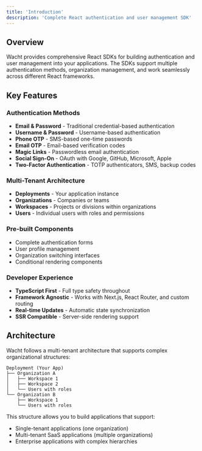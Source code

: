 ```yaml
---
title: 'Introduction'
description: 'Complete React authentication and user management SDK'
---
```


## Overview

Wacht provides comprehensive React SDKs for building authentication and user management into your applications. The SDKs support multiple authentication methods, organization management, and work seamlessly across different React frameworks.

## Key Features

### Authentication Methods
- **Email & Password** - Traditional credential-based authentication
- **Username & Password** - Username-based authentication  
- **Phone OTP** - SMS-based one-time passwords
- **Email OTP** - Email-based verification codes
- **Magic Links** - Passwordless email authentication
- **Social Sign-On** - OAuth with Google, GitHub, Microsoft, Apple
- **Two-Factor Authentication** - TOTP authenticators, SMS, backup codes

### Multi-Tenant Architecture
- **Deployments** - Your application instance
- **Organizations** - Companies or teams
- **Workspaces** - Projects or divisions within organizations
- **Users** - Individual users with roles and permissions

### Pre-built Components
- Complete authentication forms
- User profile management
- Organization switching interfaces
- Conditional rendering components

### Developer Experience
- **TypeScript First** - Full type safety throughout
- **Framework Agnostic** - Works with Next.js, React Router, and custom routing
- **Real-time Updates** - Automatic state synchronization
- **SSR Compatible** - Server-side rendering support

## Architecture

Wacht follows a multi-tenant architecture that supports complex organizational structures:

```
Deployment (Your App)
├── Organization A
│   ├── Workspace 1
│   ├── Workspace 2
│   └── Users with roles
└── Organization B
    ├── Workspace 1
    └── Users with roles
```

This structure allows you to build applications that support:
- Single-tenant applications (one organization)
- Multi-tenant SaaS applications (multiple organizations)
- Enterprise applications with complex hierarchies